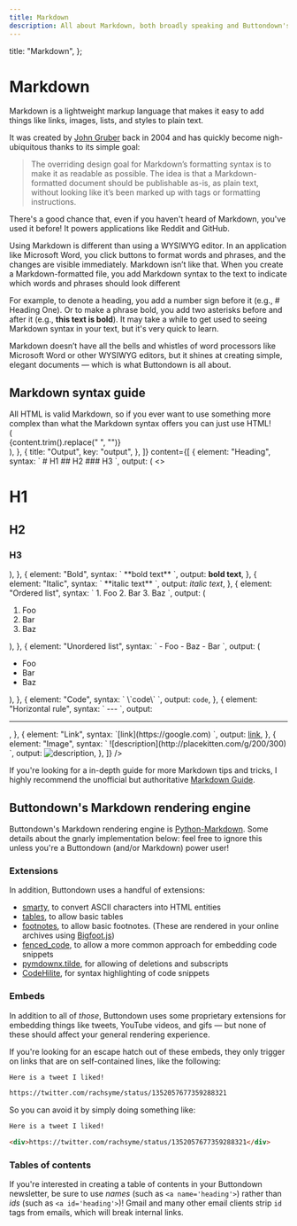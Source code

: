 ```yaml
---
title: Markdown
description: All about Markdown, both broadly speaking and Buttondown's specific variant of Markdown
---
```



  title: "Markdown",
};

# Markdown

Markdown is a lightweight markup language that makes it easy to add things like links, images, lists, and styles to plain text.

It was created by [John Gruber](https://daringfireball.net) back in 2004 and has quickly become nigh-ubiquitous thanks to its simple goal:

> The overriding design goal for Markdown’s formatting syntax is to make it as readable as possible. The idea is that a Markdown-formatted document should be publishable as-is, as plain text, without looking like it’s been marked up with tags or formatting instructions.

There's a good chance that, even if you haven't heard of Markdown, you've used it before! It powers applications like Reddit and GitHub.

Using Markdown is different than using a WYSIWYG editor. In an application like Microsoft Word, you click buttons to format words and phrases, and the changes are visible immediately. Markdown isn’t like that. When you create a Markdown-formatted file, you add Markdown syntax to the text to indicate which words and phrases should look different

For example, to denote a heading, you add a number sign before it (e.g., # Heading One). Or to make a phrase bold, you add two asterisks before and after it (e.g., **this text is bold**). It may take a while to get used to seeing Markdown syntax in your text, but it's very quick to learn.

Markdown doesn’t have all the bells and whistles of word processors like Microsoft Word or other WYSIWYG editors, but it shines at creating simple, elegant documents — which is what Buttondown is all about.

## Markdown syntax guide

<Notice variant="info">
  All HTML is valid Markdown, so if you ever want to use something more complex
  than what the Markdown syntax offers you can just use HTML!
</Notice>

<br />

<Table
  columns={[
    { title: "Element", key: "element" },
    {
      title: "Syntax",
      key: "syntax",
      component: (content) => (
        <div className="font-mono whitespace-pre">
          {content.trim().replace("      ", "")}
        </div>
      ),
    },
    {
      title: "Output",
      key: "output",
    },
  ]}
  content={[
    {
      element: "Heading",
      syntax: `
# H1
## H2
### H3
    `,
      output: (
        <>
          <h1>H1</h1>
          <h2>H2</h2>
          <h3>H3</h3>
        </>
      ),
    },
    {
      element: "Bold",
      syntax: `
      **bold text**
    `,
      output: <strong>bold text</strong>,
    },
    {
      element: "Italic",
      syntax: `
      **italic text**
    `,
      output: <em>italic text</em>,
    },
    {
      element: "Ordered list",
      syntax: `
1. Foo
2. Bar
3. Baz
    `,
      output: (
        <ol>
          <li>Foo</li>
          <li>Bar</li>
          <li>Baz</li>
        </ol>
      ),
    },
    {
      element: "Unordered list",
      syntax: `
- Foo
- Baz
- Bar
    `,
      output: (
        <ul>
          <li>Foo</li>
          <li>Bar</li>
          <li>Baz</li>
        </ul>
      ),
    },
    {
      element: "Code",
      syntax: `
      \`code\`
    `,
      output: <code>code</code>,
    },
    {
      element: "Horizontal rule",
      syntax: `
      ---
    `,
      output: <hr />,
    },
    {
      element: "Link",
      syntax: `[link](https://google.com)
    `,
      output: <a href="https://google.com">link</a>,
    },
    {
      element: "Image",
      syntax: `
      ![description](http://placekitten.com/g/200/300)
    `,
      output: <img src="http://placekitten.com/g/200/300" alt="description" />,
    },
  ]}
/>

If you're looking for a in-depth guide for more Markdown tips and tricks, I highly recommend the unofficial but authoritative [Markdown Guide](https://www.markdownguide.org).

## Buttondown's Markdown rendering engine

Buttondown's Markdown rendering engine is [Python-Markdown](https://github.com/Python-Markdown/markdown). Some details about the gnarly implementation below:
feel free to ignore this unless you're a Buttondown (and/or Markdown) power user!

### Extensions

In addition, Buttondown uses a handful of extensions:

- [smarty](https://python-markdown.github.io/extensions/smarty/), to convert ASCII characters into HTML entities
- [tables](https://python-markdown.github.io/extensions/tables/), to allow basic tables
- [footnotes](https://python-markdown.github.io/extensions/footnotes/), to allow basic footnotes. (These are rendered in your online archives using [Bigfoot.js](http://www.bigfootjs.com))
- [fenced_code](https://python-markdown.github.io/extensions/fenced_code_blocks/), to allow a more common approach for embedding code snippets
- [pymdownx.tilde](https://facelessuser.github.io/pymdown-extensions/extensions/tilde/), for allowing of deletions and subscripts
- [CodeHilite](https://python-markdown.github.io/extensions/code_hilite/), for syntax highlighting of code snippets

### Embeds

In addition to all of _those_, Buttondown uses some proprietary extensions for embedding things like tweets, YouTube videos, and gifs — but none of these should affect your general rendering experience.

If you're looking for an escape hatch out of these embeds, they only trigger on links that are on self-contained lines, like the following:

```markdown
Here is a tweet I liked!

https://twitter.com/rachsyme/status/1352057677359288321
```

So you can avoid it by simply doing something like:

```markdown
Here is a tweet I liked!

<div>https://twitter.com/rachsyme/status/1352057677359288321</div>
```

### Tables of contents

If you're interested in creating a table of contents in your Buttondown newsletter, be sure to
use _names_ (such as `<a name='heading'>`) rather than _ids_ (such as `<a id='heading'>`)! Gmail
and many other email clients strip `id` tags from emails, which will break internal links.
